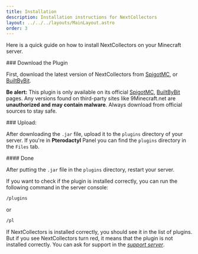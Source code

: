 ```yaml
---
title: Installation
description: Installation instructions for NextCollectors
layout: ../../../layouts/MainLayout.astro
order: 3
---
```



Here is a quick guide on how to install NextCollectors on your Minecraft server.

<Steps>
<Step>
### Download the Plugin

First, download the latest version of NextCollectors from [SpigotMC](https://www.spigotmc.org/resources/nextcollectors-1-20-1-21-4-optimized-for-large-servers-with-upgrades-transaction-logs-and-more.121517/), or [BuiltByBit](https://builtbybit.com/resources/nextcollectors.57201/?ref=discover).

<Callout type="warning">**Be alert:** This plugin is only available on its official [SpigotMC](https://www.spigotmc.org/resources/nextcollectors-1-20-1-21-4-optimized-for-large-servers-with-upgrades-transaction-logs-and-more.121517/), [BuiltByBit](https://builtbybit.com/resources/nextcollectors.57201/?ref=discover) pages. 
Any versions found on third-party sites like 9Minecraft.net are **unauthorized and may contain malware**. Always download from official sources to stay safe.</Callout>
</Step>

<Step>
### Upload:

After downloading the `.jar` file, upload it to the `plugins` directory of your server.  If you're in **Pterodactyl** Panel you can find the `plugins` directory in the `Files` tab.
</Step>

<Step>
#### Done

After putting the `.jar` file in the `plugins` directory, restart your server.

If you want to check if the plugin is installed correctly, you can run the following command in the server console:

```bash
/plugins
```

or

```bash
/pl
```

If NextCollectors is installed correctly, you should see it in the list of plugins.
But if you see NextCollectors turn red, it means that the plugin is not installed correctly.
You can ask for support in the [_support server_](https://discord.gg/nextcollectors).
</Step>
</Steps>